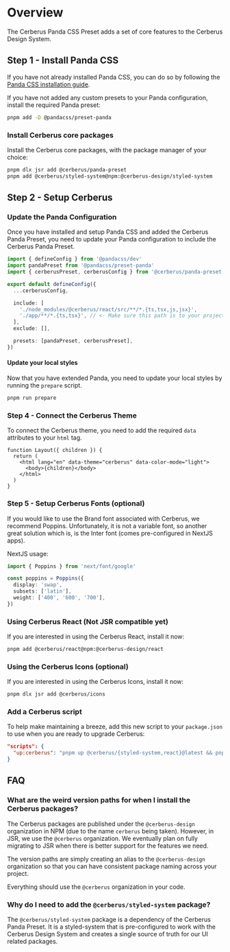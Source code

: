 
# Overview

The Cerberus Panda CSS Preset adds a set of core features to the Cerberus Design System.

<NoteAdmonition description="This guide assumes you are familiar with Panda CSS. If you are not, please take a moment to familiarize yourself with the framework." />

## Step 1 - Install Panda CSS

If you have not already installed Panda CSS, you can do so by following the [Panda CSS installation guide](https://panda-css.com/docs/installation/nextjs).

If you have not added any custom presets to your Panda configuration, install the required Panda preset:

```bash
pnpm add -D @pandacss/preset-panda
```

### Install Cerberus core packages

Install the Cerberus core packages, with the package manager of your choice:

```bash
pnpm dlx jsr add @cerberus/panda-preset
pnpm add @cerberus/styled-system@npm:@cerberus-design/styled-system
```

## Step 2 - Setup Cerberus

### Update the Panda Configuration

Once you have installed and setup Panda CSS and added the Cerberus Panda Preset, you need to update your Panda configuration to include the Cerberus Panda Preset.

```ts title="panda.config.ts"
import { defineConfig } from '@pandacss/dev'
import pandaPreset from '@pandacss/preset-panda'
import { cerberusPreset, cerberusConfig } from '@cerberus/panda-preset'

export default defineConfig({
  ...cerberusConfig,

  include: [
    './node_modules/@cerberus/react/src/**/*.{ts,tsx,js,jsx}',
    './app/**/*.{ts,tsx}', // <- Make sure this path is to your project
  ],
  exclude: [],

  presets: [pandaPreset, cerberusPreset],
})

```

#### Update your local styles

Now that you have extended Panda, you need to update your local styles by running the `prepare` script.

```bash
pnpm run prepare
```

<NoteAdmonition description="Adding Cerberus will add add a new importMap pointing to '@cerberus/styled-system'. This is the new path you will need to use for all your Panda references." />

### Step 4 - Connect the Cerberus Theme

To connect the Cerberus theme, you need to add the required `data` attributes to your `html` tag.

```tsx title="app/layout.tsx" {3}
function Layout({ children }) {
  return (
    <html lang="en" data-theme="cerberus" data-color-mode="light">
      <body>{children}</body>
    </html>
  )
}
```

### Step 5 - Setup Cerberus Fonts (optional)

If you would like to use the Brand font associated with Cerberus, we recommend Poppins. Unfortunately, it is not a variable font, so another great solution which is, is the Inter font (comes pre-configured in NextJS apps).

NextJS usage:

```ts title="app/layout.tsx"
import { Poppins } from 'next/font/google'

const poppins = Poppins({
  display: 'swap',
  subsets: ['latin'],
  weight: ['400', '600', '700'],
})
```

### Using Cerberus React (Not JSR compatible yet)

If you are interested in using the Cerberus React, install it now:

```bash
pnpm add @cerberus/react@npm:@cerberus-design/react
```

### Using the Cerberus Icons (optional)

If you are interested in using the Cerberus Icons, install it now:

```bash
pnpm dlx jsr add @cerberus/icons
```

<NoteAdmonition description="The Cerberus React library is icon-agnostic which means you can combine any icon library with it." />

### Add a Cerberus script

To help make maintaining a breeze, add this new script to your `package.json` to use when you are ready to upgrade Cerberus:

```json title="package.json"
"scripts": {
  "up:cerberus": "pnpm up @cerberus/{styled-system,react}@latest && pnpm dlx jsr add @cerberus/{panda-preset,icons}"
}
```

## FAQ

### What are the weird version paths for when I install the Cerberus packages?

The Cerberus packages are published under the `@cerberus-design` organization in NPM (due to the name `cerberus` being taken). However, in JSR, we use the `@cerberus` organization. We eventually plan on fully migrating to JSR when there is better support for the features we need.

The version paths are simply creating an alias to the `@cerberus-design` organization so that you can have consistent package naming across your project.

Everything should use the `@cerberus` organization in your code.

### Why do I need to add the `@cerberus/styled-system` package?

The `@cerberus/styled-system` package is a dependency of the Cerberus Panda Preset. It is a styled-system that is pre-configured to work with the Cerberus Design System and creates a single source of truth for our UI related packages.